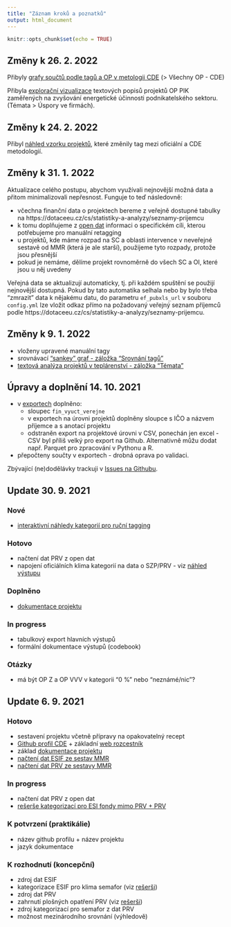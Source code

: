 ```yaml
---
title: "Záznam kroků a poznatků"
output: html_document
---
```


```r
knitr::opts_chunk$set(echo = TRUE)
```

## Změny k 26. 2. 2022

Přibyly [grafy součtů podle tagů a OP v metologii CDE](s_output.html) (> Všechny OP - CDE)

Přibyla [explorační vizualizace](s_output.html) textových popisů projektů OP PIK zaměřených na zvyšování energetické účinnosti podnikatelského sektoru. (Témata > Úspory ve firmách).

## Změny k 24. 2. 2022

Přibyl [náhled vzorku projektů](sample.html), které změnily tag mezi oficiální a CDE metodologií.

## Změny k 31. 1. 2022

Aktualizace celého postupu, abychom využívali nejnovější možná data a přitom minimalizovali nepřesnost. Funguje to teď následovně:

- včechna finanční data o projektech bereme z veřejně dostupné tabulky na https://dotaceeu.cz/cs/statistiky-a-analyzy/seznamy-prijemcu
- k tomu doplňujeme z [open dat](https://data.gov.cz/datov%C3%A1-sada?iri=https%3A%2F%2Fdata.gov.cz%2Fzdroj%2Fdatov%C3%A9-sady%2F66002222%2F4b59efc04aae0acd97761bf5b7330b87) informaci o specifickém cíli, kterou potřebujeme pro manuální retagging
- u projektů, kde máme rozpad na SC a oblasti intervence v neveřejné sestavě od MMR (která je ale starší), použijeme tyto rozpady, protože jsou přesnější
- pokud je nemáme, dělíme projekt rovnoměrně do všech SC a OI, které jsou u něj uvedeny

Veřejná data se aktualizují automaticky, tj. při každém spuštění se použijí nejnovější dostupná. Pokud by tato automatika selhala nebo by bylo třeba "zmrazit" data k nějakému datu, do parametru `ef_pubxls_url` v souboru `config.yml` lze vložit odkaz přímo na požadovaný veřejný seznam příjemců podle https://dotaceeu.cz/cs/statistiky-a-analyzy/seznamy-prijemcu.

## Změny k 9. 1. 2022

- vloženy upravené manuální tagy
- srovnávací ["sankey" graf - záložka "Srovnání tagů"](s_output.html)
- [textová analýza projektů v teplárenství - záložka "Témata"](s_output.html)

## Úpravy a doplnění 14. 10. 2021

- v [exportech](https://github.com/cdeorgcz/esiftagging/tree/main/data-export/export_202110) doplněno:
  - sloupec `fin_vyuct_verejne`
  - v exportech na úrovni projektů doplněny sloupce s IČO a názvem příjemce a s anotací projektu
  - odstraněn export na projektové úrovni v CSV, ponechán jen excel - CSV byl příliš velký pro export na Github. Alternativně můžu dodat např. Parquet pro zpracování v Pythonu a R.
- přepočteny součty v exportech - drobná oprava po validaci.

Zbývající (ne)dodělávky trackuji v [Issues na Githubu](https://github.com/cdeorgcz/esiftagging/issues).

## Update 30. 9. 2021

### Nové

- [interaktivní náhledy kategorií pro ruční tagging](s_listing.html)

### Hotovo

- načtení dat PRV z open dat
- napojení oficiálních klima kategorií na data o SZP/PRV - viz [náhled výstupu](s_output.html)


### Doplněno

- [dokumentace projektu](s_doc.html)

### In progress

- tabulkový export hlavních výstupů
- formální dokumentace výstupů (codebook)

### Otázky

- má být OP Z a OP VVV v kategorii "0 %" nebo "neznámé/nic"?

## Update 6. 9. 2021

### Hotovo

- sestavení projektu včetně přípravy na opakovatelný recept
- [Github profil CDE](https://github.com/cdeorgcz) + základní [web rozcestník](https://cdeoorgcz.github.io)
- základ [dokumentace projektu](https://cdeoorgcz.github.io/esiftagging)
- [načtení dat ESIF ze sestav MMR](s_output.html)
- [načtení dat PRV ze sestavy MMR](s_output.html)

### In progress

- načtení dat PRV z open dat
- [rešerše kategorizací pro ESI fondy mimo PRV + PRV](research.html)

### K potvrzení (praktikálie)

- název github profilu + název projektu
- jazyk dokumentace

### K rozhodnutí (koncepční)

- zdroj dat ESIF
- kategorizace ESIF pro klima semafor (viz [rešerši](research.html))
- zdroj dat PRV
- zahrnutí plošných opatření PRV (viz [rešerši](research.html))
- zdroj kategorizací pro semafor z dat PRV
- možnost mezinárodního srovnání (výhledově)
